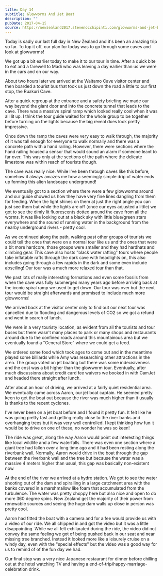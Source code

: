 ```yaml
---
title: Day 14
subtitle: Glowworms And Jet Boat
description: ""
pubDate: 2017-04-15
source: https://newzealand2017.stevenocchipinti.com/glowworms-and-jet-boat/
---
```


Today is sadly our last full day in New Zealand and it's been an amazing trip so
far. To top it off, our plan for today was to go through some caves and look at
glowworms!

We got up a bit earlier today to make it to our tour in time. After a quick bite
to eat and a farewell to Madi who was leaving a day earlier than us we were in
the cars and on our way.

About two hours later we arrived at the Waitamo Cave visitor center and then
boarded a tourist bus that took us just down the road a little to our first
stop, the Ruakuri Cave.

After a quick regroup at the entrance and a safety briefing we made our way
beyond the giant door and into the concrete tunnel that leads to the cave. There
was a massive spiral ramp which looked really cool when it was all lit up.
I think the tour guide waited for the whole group to be together before turning
on the lights because the big reveal does look pretty impressive.

Once down the ramp the caves were very easy to walk through, the majority of it
was tall enough for everyone to walk normally and there was a concrete path with
a hand railing. However, there were sections where the hand railing housed a
sensor that would sound an alarm if someone leant to far over. This was only at
the sections of the path where the delicate limestone was within reach of
tourists though.

The cave was really nice. While I've been through caves like this before,
somehow it always amazes me how a seemingly simple drip of water ends up forming
this alien landscape underground!

We eventually got to a section where there were a few glowworms around and our
guide showed us how they have very fine lines dangling from them for feeding.
When the light shines on them at just the right angle you can just see them but
while the lights are off (once our eyes adjusted a little) we got to see the
dimly lit fluorescents dotted around the cave from all the worms. It was like
looking out at a black sky with little blue/green stars everywhere and the sound
of running water in the background from the nearby underground rivers - pretty
cool.

As we continued along the path, walking past other groups of tourists we could
tell the ones that were on a normal tour like us and the ones that were a bit
more hardcore, those groups were smaller and they had hardhats and climbing
gear. This cave also hosts "black water rafting" tours where people take
inflatable rafts through the dark cave with headlights on, this also includes
going through a few rapids in the dark and some even include abseiling! Our tour
was a much more relaxed tour than that.

We past lots of really interesting formations and even some fossils from when
the cave was fully submerged many years ago before arriving back at the iconic
spiral ramp we used to get down. Our tour was over but the next tour would be
straight afterwards and promised to include much more glowworms!

We arrived back at the visitor center only to find out our next tour was
cancelled due to flooding and dangerous levels of CO2 so we got a refund and
went in search of lunch.

We were in a very touristy location, as evident from all the tourists and tour
buses but there wasn't many places to park or many shops and restaurants around
due to the confined roads around this mountainous area but we eventually found a
"General Store" where we could get a feed.

We ordered some food which took ages to come out and in the meantime played some
billiards while Amy was researching other attractions in the area. The group
voted on jet boating but there was some indecisiveness and the cost was a bit
higher than the glowworm tour. Eventually, after much discussions about credit
card fee waivers we booked in with CamJet and headed there straight after lunch.

After about an hour of driving, we arrived at a fairly quiet residential area.
We eventually came across Aaron, our jet boat captain. He seemed pretty keen to
get the boat out because the river was much higher than it usually is thanks to
the recent cyclones.

I've never been on a jet boat before and I found it pretty fun. It felt like he
was going pretty fast and getting really close to the river banks and
overhanging trees but it was very well controlled. I kept thinking how fun it
would be to drive on one of these, no wonder he was so keen!

The ride was great, along the way Aaron would point out interesting things like
local wildlife and a few waterfalls. There was even one section where a giant
tree had fallen over a long time ago and it had been resting along the riverbank
wall. Normally, Aaron would drive in the boat through the gap between the
riverbank wall and the tree but because the water was a massive 4 meters higher
than usual, this gap was basically non-existent now.

At the end of the river we arrived at a hydro station. We got to see the water
shooting out of the dam and spiralling in a large catchment area with the banks
covered in a marshmallow like foam that accumulated from the turbulence. The
water was pretty choppy here but also nice and open to do more 360 degree spins.
New Zealand get the majority of their power from renewable sources and seeing
the huge dam walls up close in person was pretty cool.

Aaron had fitted the boat with a camera and for a fee would provide us with a
video of our ride. We all chipped in and got the video but it was a little
disappointing. While we all felt exhilarated during the ride, the video did not
convey the same feeling we got of being pushed back in our seat and near missing
tree branched. Instead it looked more like a leisurely cruise on a windy day,
even with the "special effects" but the video was a good way for us to remind of
of the fun day we had.

Our final stop was a very nice Japanese restaurant for dinner before chilling
out at the hotel watching TV and having a end-of-trip/happy-marriage-celebration
drink.
